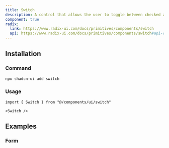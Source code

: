 ```yaml
---
title: Switch
description: A control that allows the user to toggle between checked and not checked.
component: true
radix:
  link: https://www.radix-ui.com/docs/primitives/components/switch
  api: https://www.radix-ui.com/docs/primitives/components/switch#api-reference
---
```


<ComponentPreview name="switch-demo" />

## Installation

<Steps>

### Command

```bash
npx shadcn-ui add switch
```

### Usage

```tsx
import { Switch } from "@/components/ui/switch"
```

```tsx
<Switch />
```

</Steps>

## Examples

### Form

<ComponentPreview name="switch-form" />
